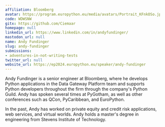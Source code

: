 ```yaml
---
affiliation: Bloomberg
avatar: https://program.europython.eu/media/avatars/Portrait_KFnkOSo.jpg
code: WDWSNW
gitx: https://github.com/Ciemaar
homepage: null
linkedin_url: https://www.linkedin.com/in/andyfundinger/
mastodon_url: null
name: Andy Fundinger
slug: andy-fundinger
submissions:
- adventures-in-not-writing-tests
twitter_url: null
website_url: https://ep2024.europython.eu/speaker/andy-fundinger
---
```


Andy Fundinger is a senior engineer at Bloomberg, where he develops Python applications in the Data Gateway Platform team and supports Python developers throughout the firm through the company's Python Guild. Andy has spoken several times at PyGotham, as well as other conferences such as QCon, PyCaribbean, and EuroPython.

In the past, Andy has worked on private equity and credit risk applications, web services, and virtual worlds.  Andy holds a master's degree in engineering from Stevens Institute of Technology.
